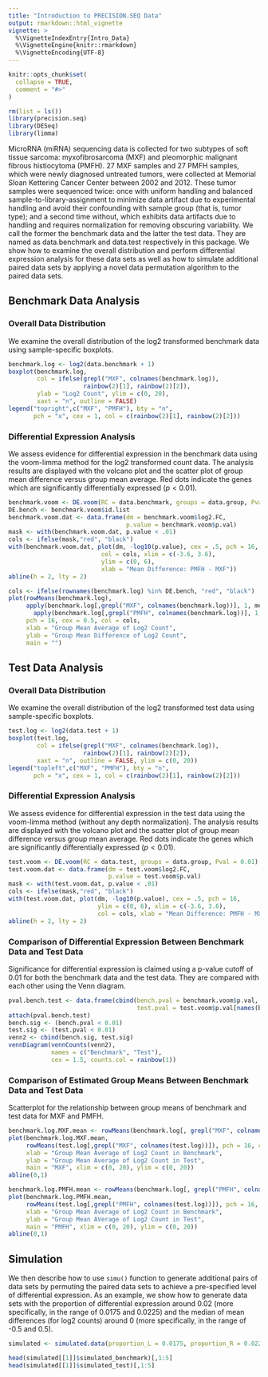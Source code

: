 ```yaml
---
title: "Introduction to PRECISION.SEQ Data"
output: rmarkdown::html_vignette
vignette: >
  %\VignetteIndexEntry{Intro_Data}
  %\VignetteEngine{knitr::rmarkdown}
  %\VignetteEncoding{UTF-8}
---
```


```r
knitr::opts_chunk$set(
  collapse = TRUE,
  comment = "#>"
)
```

```r
rm(list = ls())
library(precision.seq)
library(DESeq)
library(limma)
```

MicroRNA (miRNA) sequencing data is collected for two subtypes of soft tissue sarcoma: myxofibrosarcoma (MXF) and pleomorphic malignant fibrous histiocytoma (PMFH). 27 MXF samples and 27 PMFH samples, which were newly diagnosed untreated tumors, were collected at Memorial Sloan Kettering Cancer Center between 2002 and 2012. These tumor samples were sequenced twice: once with uniform handling and balanced sample-to-library-assignment to minimize data artifact due to experimental handling and avoid their confounding with sample group (that is, tumor type); and a second time without, which exhibits data artifacts due to handling and requires normalization for removing obscuring variability. We call the former the benchmark data and the latter the test data. They are named as data.benchmark and data.test respectively in this package. We show how to examine the overall distribution and perform differential expression analysis for these data sets as well as how to simulate additional paired data sets by applying a novel data permutation algorithm to the paired data sets.


## Benchmark Data Analysis
### Overall Data Distribution
We examine the overall distribution of the log2 transformed benchmark data using sample-specific boxplots.
```r
benchmark.log <- log2(data.benchmark + 1)
boxplot(benchmark.log, 
        col = ifelse(grepl("MXF", colnames(benchmark.log)),
                     rainbow(2)[1], rainbow(2)[2]),
        ylab = "Log2 Count", ylim = c(0, 20),
        xaxt = "n", outline = FALSE)
legend("topright",c("MXF", "PMFH"), bty = "n",
       pch = "x", cex = 1, col = c(rainbow(2)[1], rainbow(2)[2]))
```  

### Differential Expression Analysis
We assess evidence for differential expression in the benchmark data using the voom-limma method for the log2 transformed count data. The analysis results are displayed with the volcano plot and the scatter plot of group mean difference versus group mean average. Red dots indicate the genes which are significantly differentially expressed ($p < 0.01$).
```r
benchmark.voom <- DE.voom(RC = data.benchmark, groups = data.group, Pval = 0.01)
DE.bench <- benchmark.voom$id.list
benchmark.voom.dat <- data.frame(dm = benchmark.voom$log2.FC,
                                 p.value = benchmark.voom$p.val)
mask <- with(benchmark.voom.dat, p.value < .01)
cols <- ifelse(mask,"red", "black")
with(benchmark.voom.dat, plot(dm, -log10(p.value), cex = .5, pch = 16,
                          col = cols, xlim = c(-3.6, 3.6),
                          ylim = c(0, 6),
                          xlab = "Mean Difference: PMFH - MXF"))
abline(h = 2, lty = 2)

cols <- ifelse(rownames(benchmark.log) %in% DE.bench, "red", "black")
plot(rowMeans(benchmark.log),
     apply(benchmark.log[,grepl("MXF", colnames(benchmark.log))], 1, mean) -
       apply(benchmark.log[,grepl("PMFH", colnames(benchmark.log))], 1, mean),
     pch = 16, cex = 0.5, col = cols,
     xlab = "Group Mean Average of Log2 Count", 
     ylab = "Group Mean Difference of Log2 Count",
     main = "")
```  


## Test Data Analysis
### Overall Data Distribution
We examine the overall distribution of the log2 transformed test data using sample-specific boxplots.
```r
test.log <- log2(data.test + 1)
boxplot(test.log, 
        col = ifelse(grepl("MXF", colnames(benchmark.log)),
                     rainbow(2)[1], rainbow(2)[2]),
        xaxt = "n", outline = FALSE, ylim = c(0, 20))
legend("topleft",c("MXF", "PMFH"), bty = "n",
       pch = "x", cex = 1, col = c(rainbow(2)[1], rainbow(2)[2]))
```

### Differential Expression Analysis
We assess evidence for differential expression in the test data using the voom-limma method (without any depth normalization). The analysis results are displayed with the volcano plot and the scatter plot of group mean difference versus group mean average. Red dots indicate the genes which are significantly differentially expressed ($p < 0.01$).
```r
test.voom <- DE.voom(RC = data.test, groups = data.group, Pval = 0.01)
test.voom.dat <- data.frame(dm = test.voom$log2.FC,
                            p.value = test.voom$p.val)
mask <- with(test.voom.dat, p.value < .01)
cols <- ifelse(mask,"red", "black")
with(test.voom.dat, plot(dm, -log10(p.value), cex = .5, pch = 16,
                         ylim = c(0, 6), xlim = c(-3.6, 3.6),
                         col = cols, xlab = "Mean Difference: PMFH - MXF"))
abline(h = 2, lty = 2)
```

### Comparison of Differential Expression Between Benchmark Data and Test Data
Significance for differential expression is claimed using a p-value cutoff of 0.01 for both the benchmark data and the test data. They are compared with each other using the Venn diagram.
```r
pval.bench.test <- data.frame(cbind(bench.pval = benchmark.voom$p.val, 
                                    test.pval = test.voom$p.val[names(benchmark.voom$p.val)]))
attach(pval.bench.test)
bench.sig <- (bench.pval < 0.01)
test.sig <- (test.pval < 0.01)
venn2 <- cbind(bench.sig, test.sig)
vennDiagram(vennCounts(venn2), 
            names = c("Benchmark", "Test"), 
            cex = 1.5, counts.col = rainbow(1))
```

### Comparison of Estimated Group Means Between Benchmark Data and Test Data
Scatterplot for the relationship between group means of benchmark and test data for MXF and PMFH.
```r
benchmark.log.MXF.mean <- rowMeans(benchmark.log[, grepl("MXF", colnames(benchmark.log))])
plot(benchmark.log.MXF.mean,
     rowMeans(test.log[,grepl("MXF", colnames(test.log))]), pch = 16, cex = 0.5,
     xlab = "Group Mean Average of Log2 Count in Benchmark", 
     ylab = "Group Mean Average of Log2 Count in Test",
     main = "MXF", xlim = c(0, 20), ylim = c(0, 20))
abline(0,1)

benchmark.log.PMFH.mean <- rowMeans(benchmark.log[, grepl("PMFH", colnames(benchmark.log))])
plot(benchmark.log.PMFH.mean,
     rowMeans(test.log[,grepl("PMFH", colnames(test.log))]), pch = 16, cex = 0.5,
     xlab = "Group Mean Average of Log2 Count in Benchmark", 
     ylab = "Group Mean AVerage of Log2 Count in Test",
     main = "PMFH", xlim = c(0, 20), ylim = c(0, 20))
abline(0,1)
```


## Simulation
We then describe how to use `simu()` function to generate additional pairs of data sets by permuting the paired data sets to achieve a pre-specified level of differential expression. As an example, we show how to generate data sets with the proportion of differential expression around 0.02 (more specifically, in the range of 0.0175 and 0.0225) and the median of mean differences (for log2 counts) around 0 (more specifically, in the range of -0.5 and 0.5).
```r
simulated <- simulated.data(proportion_L = 0.0175, proportion_R = 0.0225, median_L = -0.5, median_R = 0.5, numsets = 100)

head(simulated[[1]]$simulated_benchmark)[,1:5]
head(simulated[[1]]$simulated_test)[,1:5]
```
